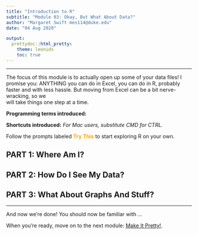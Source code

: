 ```yaml
---
title: "Introduction to R"
subtitle: "Module 03: Okay, But What About Data?"
author: "Margaret Swift mes114@duke.edu"
date: "04 Aug 2020"

output:
  prettydoc::html_pretty:
    theme: leonids
    toc: true
---
```

<base target="_blank"/>

***

The focus of this module is to actually open up some of your data files! I 
promise you: ANYTHING you can do in Excel, you can do in R, probably faster
and with less hassle. But moving from Excel can be a bit nerve-wracking, so we  
will take things one step at a time.

**Programming terms introduced:** 

**Shortcuts introduced:**
*For Mac users, substitute CMD for CTRL.*

Follow the prompts labeled <span style="color:orange">**Try This**</span> to start exploring R on your own.

## PART 1: Where Am I?


## PART 2: How Do I See My Data?


## PART 3: What About Graphs And Stuff?


***
And now we're done! You should now be familiar with ...

When you're ready, move on to the next module: [Make It Pretty!](https://rpubs.com/margaret-swift/intro-to-r-04-pretty).
